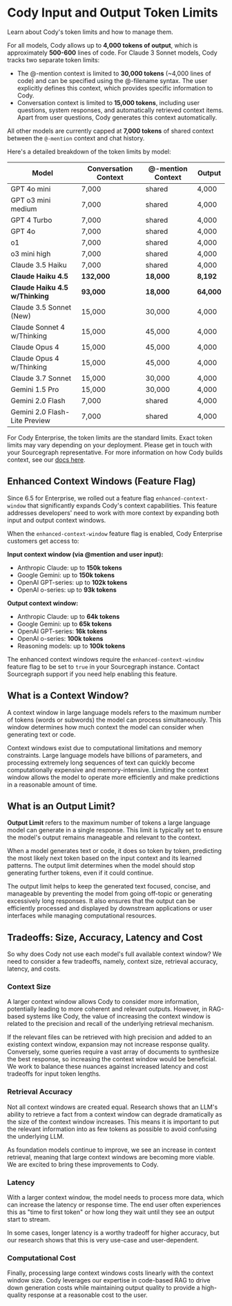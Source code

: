 # Cody Input and Output Token Limits

<p class="subtitle">Learn about Cody's token limits and how to manage them.</p>

For all models, Cody allows up to **4,000 tokens of output**, which is approximately **500-600** lines of code. For Claude 3 Sonnet models, Cody tracks two separate token limits:

- The @-mention context is limited to **30,000 tokens** (~4,000 lines of code) and can be specified using the @-filename syntax. The user explicitly defines this context, which provides specific information to Cody.
- Conversation context is limited to **15,000 tokens**, including user questions, system responses, and automatically retrieved context items. Apart from user questions, Cody generates this context automatically.

All other models are currently capped at **7,000 tokens** of shared context between the `@-mention` context and chat history.

Here's a detailed breakdown of the token limits by model:

|           **Model**            | **Conversation Context** | **@-mention Context** | **Output** |
| ------------------------------ | ------------------------ | --------------------- | ---------- |
| GPT 4o mini                    | 7,000                    | shared                | 4,000      |
| GPT o3 mini medium             | 7,000                    | shared                | 4,000      |
| GPT 4 Turbo                    | 7,000                    | shared                | 4,000      |
| GPT 4o                         | 7,000                    | shared                | 4,000      |
| o1                             | 7,000                    | shared                | 4,000      |
| o3 mini high                   | 7,000                    | shared                | 4,000      |
| Claude 3.5 Haiku               | 7,000                    | shared                | 4,000      |
| **Claude Haiku 4.5**           | **132,000**              | **18,000**            | **8,192**  |
| **Claude Haiku 4.5 w/Thinking**| **93,000**               | **18,000**            | **64,000** |
| Claude 3.5 Sonnet (New)        | 15,000                   | 30,000                | 4,000      |
| Claude Sonnet 4 w/Thinking     | 15,000                   | 45,000                | 4,000      |
| Claude Opus 4                  | 15,000                   | 45,000                | 4,000      |
| Claude Opus 4 w/Thinking       | 15,000                   | 45,000                | 4,000      |
| Claude 3.7 Sonnet              | 15,000                   | 30,000                | 4,000      |
| Gemini 1.5 Pro                 | 15,000                   | 30,000                | 4,000      |
| Gemini 2.0 Flash               | 7,000                    | shared                | 4,000      |
| Gemini 2.0 Flash-Lite Preview  | 7,000                    | shared                | 4,000      |

<Callout type="info">For Cody Enterprise, the token limits are the standard limits. Exact token limits may vary depending on your deployment. Please get in touch with your Sourcegraph representative. For more information on how Cody builds context, see our [docs here](/cody/core-concepts/context).</Callout>

## Enhanced Context Windows (Feature Flag)

Since 6.5 for Enterprise, we rolled out a feature flag `enhanced-context-window` that significantly expands Cody's context capabilities. This feature addresses developers' need to work with more context by expanding both input and output context windows.

When the `enhanced-context-window` feature flag is enabled, Cody Enterprise customers get access to:

**Input context window (via @mention and user input):**
- Anthropic Claude: up to **150k tokens**
- Google Gemini: up to **150k tokens**  
- OpenAI GPT-series: up to **102k tokens**
- OpenAI o-series: up to **93k tokens**

**Output context window:**
- Anthropic Claude: up to **64k tokens**
- Google Gemini: up to **65k tokens**
- OpenAI GPT-series: **16k tokens**
- OpenAI o-series: **100k tokens**
- Reasoning models: up to **100k tokens**

<Callout type="note">The enhanced context windows require the `enhanced-context-window` feature flag to be set to `true` in your Sourcegraph instance. Contact Sourcegraph support if you need help enabling this feature.</Callout>

## What is a Context Window?

A context window in large language models refers to the maximum number of tokens (words or subwords) the model can process simultaneously. This window determines how much context the model can consider when generating text or code.

Context windows exist due to computational limitations and memory constraints. Large language models have billions of parameters, and processing extremely long sequences of text can quickly become computationally expensive and memory-intensive. Limiting the context window allows the model to operate more efficiently and make predictions in a reasonable amount of time.

## What is an Output Limit?

**Output Limit** refers to the maximum number of tokens a large language model can generate in a single response. This limit is typically set to ensure the model's output remains manageable and relevant to the context.

When a model generates text or code, it does so token by token, predicting the most likely next token based on the input context and its learned patterns. The output limit determines when the model should stop generating further tokens, even if it could continue.

The output limit helps to keep the generated text focused, concise, and manageable by preventing the model from going off-topic or generating excessively long responses. It also ensures that the output can be efficiently processed and displayed by downstream applications or user interfaces while managing computational resources.

## Tradeoffs: Size, Accuracy, Latency and Cost

So why does Cody not use each model's full available context window? We need to consider a few tradeoffs, namely, context size, retrieval accuracy, latency, and costs.

### Context Size

A larger context window allows Cody to consider more information, potentially leading to more coherent and relevant outputs. However, in RAG-based systems like Cody, the value of increasing the context window is related to the precision and recall of the underlying retrieval mechanism.

If the relevant files can be retrieved with high precision and added to an existing context window, expansion may not increase response quality. Conversely, some queries require a vast array of documents to synthesize the best response, so increasing the context window would be beneficial. We work to balance these nuances against increased latency and cost tradeoffs for input token lengths.

### Retrieval Accuracy

Not all context windows are created equal. Research shows that an LLM's ability to retrieve a fact from a context window can degrade dramatically as the size of the context window increases. This means it is important to put the relevant information into as few tokens as possible to avoid confusing the underlying LLM.

As foundation models continue to improve, we see an increase in context retrieval, meaning that large context windows are becoming more viable. We are excited to bring these improvements to Cody.

### Latency

With a larger context window, the model needs to process more data, which can increase the latency or response time. The end user often experiences this as "time to first token" or how long they wait until they see an output start to stream.

In some cases, longer latency is a worthy tradeoff for higher accuracy, but our research shows that this is very use-case and user-dependent.

### Computational Cost

Finally, processing large context windows costs linearly with the context window size. Cody leverages our expertise in code-based RAG to drive down generation costs while maintaining output quality to provide a high-quality response at a reasonable cost to the user.
